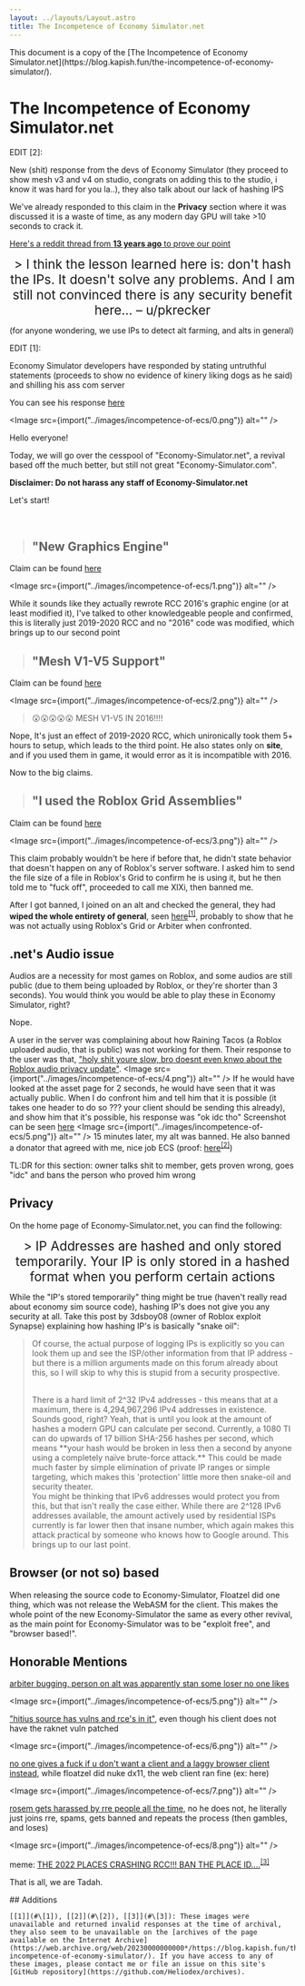 ```yaml
---
layout: ../layouts/Layout.astro
title: The Incompetence of Economy Simulator.net
---
```



<div class="notification">
	This document is a copy of the [The Incompetence of Economy
	Simulator.net](https://blog.kapish.fun/the-incompetence-of-economy-simulator/).
</div>

# The Incompetence of Economy Simulator.net

EDIT [2]:

New (shit) response from the devs of Economy Simulator (they proceed to show mesh v3 and v4 on studio, congrats on adding this to the studio, i know it was hard for you la..), they also talk about our lack of hashing IPS

We've already responded to this claim in the **Privacy** section where it was discussed it is a waste of time, as any modern day GPU will take >10 seconds to crack it.

[Here's a reddit thread from **13 years ago** to prove our point](https://www.reddit.com/r/programming/comments/acj2n/is_it_practical_to_log_hashed_ips_instead_of/?ref=blog.kapish.fun)

<div style="text-align:center;font-size:1.4rem">
	> I think the lesson learned here is: don't hash the IPs. It doesn't solve
	any problems. And I am still not convinced there is any security benefit
	here... &ndash; u/pkrecker
</div>

(for anyone wondering, we use IPs to detect alt farming, and alts in general)

EDIT [1]:

Economy Simulator developers have responded by stating untruthful statements (proceeds to show no evidence of kinery liking dogs as he said) and shilling his ass com server

You can see his response [here](https://media.discordapp.net/attachments/1038550197908820109/1062345049121243136/Screenshot_20230110-071734.png)

<Image src={import("../images/incompetence-of-ecs/0.png")} alt="" />

Hello everyone!

Today, we will go over the cesspool of "Economy-Simulator.net", a revival based off the much better, but still not great "Economy-Simulator.com".

**Disclaimer: Do not harass any staff of Economy-Simulator.net**

Let's start!

<br />

> ## "New Graphics Engine"

Claim can be found [here](https://media.discordapp.net/attachments/901675289384468500/1061544345297240124/image.png)

<Image src={import("../images/incompetence-of-ecs/1.png")} alt="" />

While it sounds like they actually rewrote RCC 2016's graphic engine (or at least modified it), I've talked to other knowledgeable people and confirmed, this is literally just 2019-2020 RCC and no "2016" code was modified, which brings up to our second point

> ## "Mesh V1-V5 Support"

Claim can be found [here](https://cdn.discordapp.com/attachments/901675289384468500/1061531338156539914/image.png)

<Image src={import("../images/incompetence-of-ecs/2.png")} alt="" />

> 😮😮😮😮😮 MESH V1-V5 IN 2016!!!!

Nope, It's just an effect of 2019-2020 RCC, which unironically took them 5+ hours to setup, which leads to the third point. He also states only on **site**, and if you used them in game, it would error as it is incompatible with 2016.

Now to the big claims.

> ## "I used the Roblox Grid Assemblies"

Claim can be found [here](https://cdn.discordapp.com/attachments/901675289384468500/1061546939621052476/image.png)

<Image src={import("../images/incompetence-of-ecs/3.png")} alt="" />

This claim probably wouldn't be here if before that, he didn't state behavior that doesn't happen on any of Roblox's server software. I asked him to send the file size of a file in Roblox's Grid to confirm he is using it, but he then told me to "fuck off", proceeded to call me XlXi, then banned me.

After I got banned, I joined on an alt and checked the general, they had **wiped the whole entirety of general**, seen [here](https://media.discordapp.net/attachments/1038630389150912615/1061845036288983090/image.png)<sup id="[1]">[[1]](#additions)</sup>, probably to show that he was not actually using Roblox's Grid or Arbiter when confronted.

## .net's Audio issue

Audios are a necessity for most games on Roblox, and some audios are still public (due to them being uploaded by Roblox, or they're shorter than 3 seconds). You would think you would be able to play these in Economy Simulator, right?

Nope.

A user in the server was complaining about how Raining Tacos (a Roblox uploaded audio, that is public) was not working for them. Their response to the user was that, ["holy shit youre slow, bro doesnt even knwo about the Roblox audio privacy update"](https://media.discordapp.net/attachments/994786406553632849/1061846723116417064/image.png). <Image src={import("../images/incompetence-of-ecs/4.png")} alt="" /> If he would have looked at the asset page for 2 seconds, he would have seen that it was actually public. When I do confront him and tell him that it is possible (it takes one header to do so ??? your client should be sending this already), and show him that it's possible, his response was "ok idc tho" Screenshot can be seen [here](https://media.discordapp.net/attachments/994786406553632849/1061847235484209232/image.png) <Image src={import("../images/incompetence-of-ecs/5.png")} alt="" /> 15 minutes later, my alt was banned. He also banned a donator that agreed with me, nice job ECS (proof: [here](https://cdn.discordapp.com/attachments/1038630389150912615/1061890843537051768/image.png)<sup id="[2]">[[2]](#additions)</sup>)

TL:DR for this section: owner talks shit to member, gets proven wrong, goes "idc" and bans the person who proved him wrong

## Privacy

On the home page of Economy-Simulator.net, you can find the following:

<div style="text-align:center;font-size:1.4rem">
	> IP Addresses are hashed and only stored temporarily. Your IP is only
	stored in a hashed format when you perform certain actions
</div>

While the "IP's stored temporarily" thing might be true (haven't really read about economy sim source code), hashing IP's does not give you any security at all. Take this post by 3dsboy08 (owner of Roblox exploit Synapse) explaining how hashing IP's is basically "snake oil":

> Of course, the actual purpose of logging IPs is explicitly so you can look them up and see the ISP/other information from that IP address - but there is a million arguments made on this forum already about this, so I will skip to why this is stupid from a security prospective.
>
> <br />
> There is a hard limit of 2^32 IPv4 addresses - this means that at a maximum, there
> is 4,294,967,296 IPv4 addresses in existence. Sounds good, right? Yeah, that is
> until you look at the amount of hashes a modern GPU can calculate per second. Currently,
> a 1080 TI can do upwards of 17 billion SHA-256 hashes per second, which means **your
> hash would be broken in less then a second by anyone using a completely naïve brute-force
> attack.** This could be made much faster by simple elimination of private IP ranges
> or simple targeting, which makes this 'protection' little more then snake-oil and
> security theater.
> <br />
> You might be thinking that IPv6 addresses would protect you from this, but that
> isn't really the case either. While there are 2^128 IPv6 addresses available, the
> amount actively used by residential ISPs currently is far lower then that insane
> number, which again makes this attack practical by someone who knows how to Google
> around. This brings up to our last point.

## Browser (or not so) based

When releasing the source code to Economy-Simulator, Floatzel did one thing, which was not release the WebASM for the client. This makes the whole point of the new Economy-Simulator the same as every other revival, as the main point for Economy-Simulator was to be "exploit free", and "browser based!".

## Honorable Mentions

[arbiter bugging, person on alt was apparently stan some loser no one likes](https://media.discordapp.net/attachments/901675289384468500/1061819516499271750/image.png)

<Image src={import("../images/incompetence-of-ecs/5.png")} alt="" />

["hitius source has vulns and rce's in it"](https://cdn.discordapp.com/attachments/994786406553632849/1061851654825185371/image.png), even though his client does not have the raknet vuln patched

<Image src={import("../images/incompetence-of-ecs/6.png")} alt="" />

[no one gives a fuck if u don't want a client and a laggy browser client instead](https://cdn.discordapp.com/attachments/994786406553632849/1061852170032521317/image.png), while floatzel did nuke dx11, the web client ran fine (ex: here)

<Image src={import("../images/incompetence-of-ecs/7.png")} alt="" />

[rosem gets harassed by rre people all the time](https://cdn.discordapp.com/attachments/994786406553632849/1061852587902644304/image.png), no he does not, he literally just joins rre, spams, gets banned and repeats the process (then gambles, and loses)

<Image src={import("../images/incompetence-of-ecs/8.png")} alt="" />

meme: [THE 2022 PLACES CRASHING RCC!!! BAN THE PLACE ID....](https://media.discordapp.net/attachments/1038630389150912615/1061887554267394098/image.png)<sup id="[3]">[[3]](#additions)</sup>

That is all, we are Tadah.

<div class="additions">
	## Additions

    [[1]](#\[1]), [[2]](#\[2]), [[3]](#\[3]): These images were unavailable and returned invalid responses at the time of archival, they also seem to be unavailable on the [archives of the page available on the Internet Archive](https://web.archive.org/web/20230000000000*/https://blog.kapish.fun/the-incompetence-of-economy-simulator/). If you have access to any of these images, please contact me or file an issue on this site's [GitHub repository](https://github.com/Heliodex/orchives).

</div>
